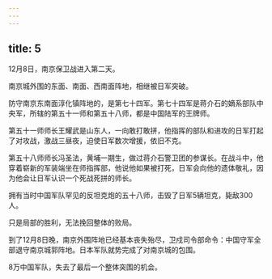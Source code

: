 ```yaml
---
---
---
```

title: 5
---



12月8日，南京保卫战进入第二天。

南京城外围的东面、南面、西南面阵地，相继被日军突破。

防守南京东南面淳化镇阵地的，是第七十四军。第七十四军是蒋介石的嫡系部队中央军，所辖的第五十一师和第五十八师，都是中国陆军的王牌师。

第五十一师师长王耀武是山东人，一向敢打敢拼，他指挥的部队和进攻的日军打起了对攻战，激战三昼夜，迫使日军数次增援，依旧不克。

第五十八师师长冯圣法，黄埔一期生，做过蒋介石警卫团的参谋长。在战斗中，他穿着崭新的军装端坐在师指挥部，他说他如果被打死，日军会向他的遗体敬礼，因为他会让日军认识一个死战死拼的师长。

拥有当时中国军队罕见的反坦克炮的五十八师，击毁了日军5辆坦克，毙敌300人。

只是局部的胜利，无法挽回整体的败局。

到了12月8日晚，南京外围阵地已经基本丧失殆尽，卫戍司令部命令：中国守军全部退守南京城郭阵地。日本军队就势完成了对南京城的包围。

8万中国军队，失去了最后一个整体突围的机会。